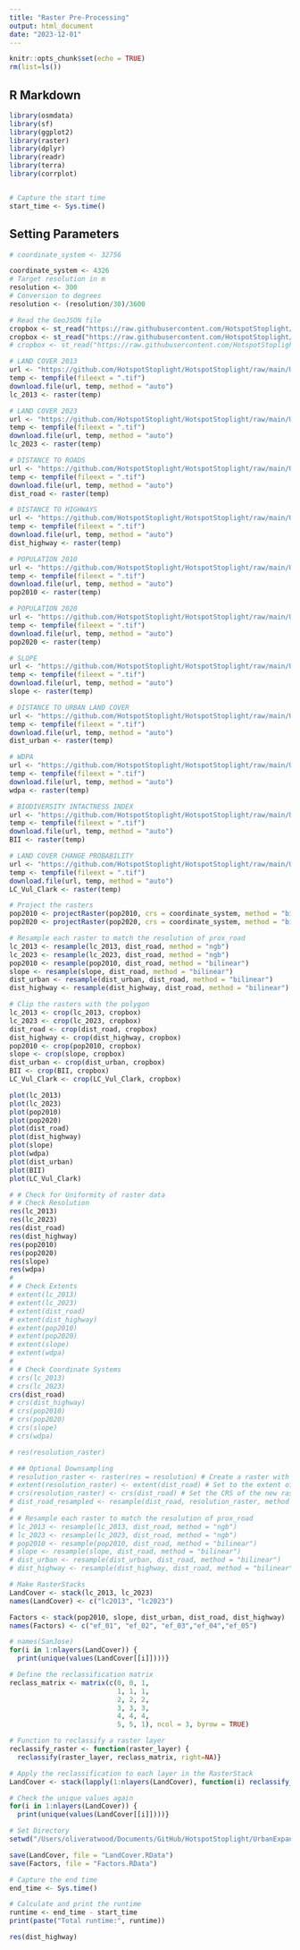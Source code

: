 ```yaml
---
title: "Raster Pre-Processing"
output: html_document
date: "2023-12-01"
---
```


```r
knitr::opts_chunk$set(echo = TRUE)
rm(list=ls())
```

## R Markdown

```r
library(osmdata)
library(sf)
library(ggplot2)
library(raster)
library(dplyr)
library(readr)
library(terra)
library(corrplot)


# Capture the start time
start_time <- Sys.time()
```

## Setting Parameters
```r
# coordinate_system <- 32756

coordinate_system <- 4326
# Target resolution in m
resolution <- 300
# Conversion to degrees
resolution <- (resolution/30)/3600

```

```r
# Read the GeoJSON file
cropbox <- st_read("https://raw.githubusercontent.com/HotspotStoplight/HotspotStoplight/main/CropBoxes/CR_Crop2.geojson")
cropbox <- st_read("https://raw.githubusercontent.com/HotspotStoplight/HotspotStoplight/main/CropBoxes/CR_Crop5b.geojson")
# cropbox <- st_read("https://raw.githubusercontent.com/HotspotStoplight/HotspotStoplight/main/CropBoxes/CR_Crop5.geojson")

# LAND COVER 2013
url <- "https://github.com/HotspotStoplight/HotspotStoplight/raw/main/UrbanExpansion/data/Landcover_2013.tif"
temp <- tempfile(fileext = ".tif")
download.file(url, temp, method = "auto")
lc_2013 <- raster(temp)

# LAND COVER 2023
url <- "https://github.com/HotspotStoplight/HotspotStoplight/raw/main/UrbanExpansion/data/Landcover_2023.tif"
temp <- tempfile(fileext = ".tif")
download.file(url, temp, method = "auto")
lc_2023 <- raster(temp)

# DISTANCE TO ROADS
url <- "https://github.com/HotspotStoplight/HotspotStoplight/raw/main/UrbanExpansion/data/roads_proximity.tif"
temp <- tempfile(fileext = ".tif")
download.file(url, temp, method = "auto")
dist_road <- raster(temp)

# DISTANCE TO HIGHWAYS
url <- "https://github.com/HotspotStoplight/HotspotStoplight/raw/main/UrbanExpansion/data/highway_proximity.tif"
temp <- tempfile(fileext = ".tif")
download.file(url, temp, method = "auto")
dist_highway <- raster(temp)

# POPULATION 2010
url <- "https://github.com/HotspotStoplight/HotspotStoplight/raw/main/UrbanExpansion/data/Pop_2010_Crop4.tif"
temp <- tempfile(fileext = ".tif")
download.file(url, temp, method = "auto")
pop2010 <- raster(temp)

# POPULATION 2020
url <- "https://github.com/HotspotStoplight/HotspotStoplight/raw/main/UrbanExpansion/data/Pop_2020_Crop4.tif"
temp <- tempfile(fileext = ".tif")
download.file(url, temp, method = "auto")
pop2020 <- raster(temp)

# SLOPE
url <- "https://github.com/HotspotStoplight/HotspotStoplight/raw/main/UrbanExpansion/data/Slope.tif"
temp <- tempfile(fileext = ".tif")
download.file(url, temp, method = "auto")
slope <- raster(temp)

# DISTANCE TO URBAN LAND COVER
url <- "https://github.com/HotspotStoplight/HotspotStoplight/raw/main/UrbanExpansion/data/dist2urban.tif"
temp <- tempfile(fileext = ".tif")
download.file(url, temp, method = "auto")
dist_urban <- raster(temp)

# WDPA
url <- "https://github.com/HotspotStoplight/HotspotStoplight/raw/main/UrbanExpansion/data/wdpa.tif"
temp <- tempfile(fileext = ".tif")
download.file(url, temp, method = "auto")
wdpa <- raster(temp)

# BIODIVERSITY INTACTNESS INDEX
url <- "https://github.com/HotspotStoplight/HotspotStoplight/raw/main/UrbanExpansion/data/BiodiversityIntactnessIndex_2020.tif"
temp <- tempfile(fileext = ".tif")
download.file(url, temp, method = "auto")
BII <- raster(temp)

# LAND COVER CHANGE PROBABILITY
url <- "https://github.com/HotspotStoplight/HotspotStoplight/raw/main/UrbanExpansion/data/Land_Cover_Change_Probs.tif"
temp <- tempfile(fileext = ".tif")
download.file(url, temp, method = "auto")
LC_Vul_Clark <- raster(temp)

```


```r
# Project the rasters
pop2010 <- projectRaster(pop2010, crs = coordinate_system, method = "bilinear")
pop2020 <- projectRaster(pop2020, crs = coordinate_system, method = "bilinear")

```

```r
# Resample each raster to match the resolution of prox_road
lc_2013 <- resample(lc_2013, dist_road, method = "ngb")
lc_2023 <- resample(lc_2023, dist_road, method = "ngb")
pop2010 <- resample(pop2010, dist_road, method = "bilinear")
slope <- resample(slope, dist_road, method = "bilinear")
dist_urban <- resample(dist_urban, dist_road, method = "bilinear")
dist_highway <- resample(dist_highway, dist_road, method = "bilinear")

```


```r
# Clip the rasters with the polygon
lc_2013 <- crop(lc_2013, cropbox)
lc_2023 <- crop(lc_2023, cropbox)
dist_road <- crop(dist_road, cropbox)
dist_highway <- crop(dist_highway, cropbox)
pop2010 <- crop(pop2010, cropbox)
slope <- crop(slope, cropbox)
dist_urban <- crop(dist_urban, cropbox)
BII <- crop(BII, cropbox)
LC_Vul_Clark <- crop(LC_Vul_Clark, cropbox)
```

```r
plot(lc_2013)
plot(lc_2023)
plot(pop2010)
plot(pop2020)
plot(dist_road)
plot(dist_highway)
plot(slope)
plot(wdpa)
plot(dist_urban)
plot(BII)
plot(LC_Vul_Clark)
```

```r
# # Check for Uniformity of raster data
# # Check Resolution
res(lc_2013)
res(lc_2023)
res(dist_road)
res(dist_highway)
res(pop2010)
res(pop2020)
res(slope)
res(wdpa)
# 
# # Check Extents
# extent(lc_2013)
# extent(lc_2023)
# extent(dist_road)
# extent(dist_highway)
# extent(pop2010)
# extent(pop2020)
# extent(slope)
# extent(wdpa)
# 
# # Check Coordinate Systems
# crs(lc_2013)
# crs(lc_2023)
crs(dist_road)
# crs(dist_highway)
# crs(pop2010)
# crs(pop2020)
# crs(slope)
# crs(wdpa)

```
```r
# res(resolution_raster)
```

```r
# ## Optional Downsampling
# resolution_raster <- raster(res = resolution) # Create a raster with the desired resolution
# extent(resolution_raster) <- extent(dist_road) # Set to the extent of your original raster
# crs(resolution_raster) <- crs(dist_road) # Set the CRS of the new raster to match the CRS of the original raster
# dist_road_resampled <- resample(dist_road, resolution_raster, method = "bilinear") # Perform the resampling
# 
# # Resample each raster to match the resolution of prox_road
# lc_2013 <- resample(lc_2013, dist_road, method = "ngb")
# lc_2023 <- resample(lc_2023, dist_road, method = "ngb")
# pop2010 <- resample(pop2010, dist_road, method = "bilinear")
# slope <- resample(slope, dist_road, method = "bilinear")
# dist_urban <- resample(dist_urban, dist_road, method = "bilinear")
# dist_highway <- resample(dist_highway, dist_road, method = "bilinear")
```


```r
# Make RasterStacks
LandCover <- stack(lc_2013, lc_2023)
names(LandCover) <- c("lc2013", "lc2023")

Factors <- stack(pop2010, slope, dist_urban, dist_road, dist_highway)
names(Factors) <- c("ef_01", "ef_02", "ef_03","ef_04","ef_05")

# names(SanJose)
for(i in 1:nlayers(LandCover)) {
  print(unique(values(LandCover[[i]])))}

# Define the reclassification matrix
reclass_matrix <- matrix(c(0, 0, 1,
                           1, 1, 1,
                           2, 2, 2,
                           3, 3, 3,
                           4, 4, 4,
                           5, 5, 1), ncol = 3, byrow = TRUE)

# Function to reclassify a raster layer
reclassify_raster <- function(raster_layer) {
  reclassify(raster_layer, reclass_matrix, right=NA)}

# Apply the reclassification to each layer in the RasterStack
LandCover <- stack(lapply(1:nlayers(LandCover), function(i) reclassify_raster(LandCover[[i]])))

# Check the unique values again
for(i in 1:nlayers(LandCover)) {
  print(unique(values(LandCover[[i]])))}
```

```r
# Set Directory
setwd("/Users/oliveratwood/Documents/GitHub/HotspotStoplight/UrbanExpansion/data/cropped")

save(LandCover, file = "LandCover.RData")
save(Factors, file = "Factors.RData")

```


```r
# Capture the end time
end_time <- Sys.time()

# Calculate and print the runtime
runtime <- end_time - start_time
print(paste("Total runtime:", runtime))
```

```r
res(dist_highway)
```

